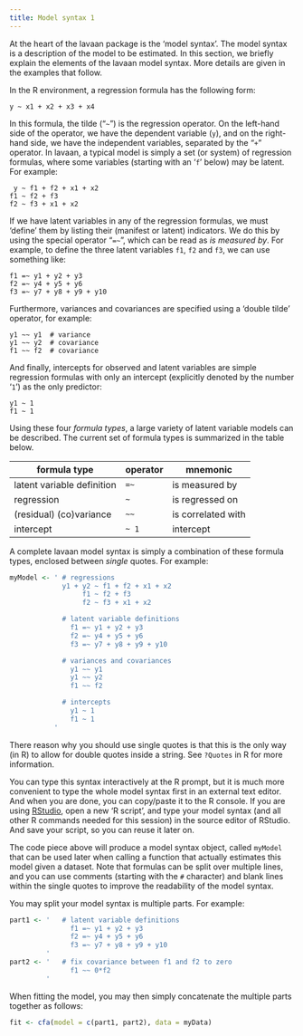 ```yaml
---
title: Model syntax 1
---
```


At the heart of the lavaan package is the 'model syntax'. The model syntax is a description of the model to be estimated. In this section, we briefly explain the elements of the lavaan model syntax. More details are given in the examples that follow.

In the R environment, a regression formula has the following form:

```         
y ~ x1 + x2 + x3 + x4
```

In this formula, the tilde ("`~`") is the regression operator. On the left-hand side of the operator, we have the dependent variable (`y`), and on the right-hand side, we have the independent variables, separated by the "`+`" operator. In lavaan, a typical model is simply a set (or system) of regression formulas, where some variables (starting with an '`f`' below) may be latent. For example:

```         
 y ~ f1 + f2 + x1 + x2 
f1 ~ f2 + f3 
f2 ~ f3 + x1 + x2
```

If we have latent variables in any of the regression formulas, we must 'define' them by listing their (manifest or latent) indicators. We do this by using the special operator "`=~`", which can be read as *is measured by*. For example, to define the three latent variables `f1`, `f2` and `f3`, we can use something like:

```         
f1 =~ y1 + y2 + y3 
f2 =~ y4 + y5 + y6 
f3 =~ y7 + y8 + y9 + y10
```

Furthermore, variances and covariances are specified using a 'double tilde' operator, for example:

```         
y1 ~~ y1  # variance
y1 ~~ y2  # covariance
f1 ~~ f2  # covariance
```

And finally, intercepts for observed and latent variables are simple regression formulas with only an intercept (explicitly denoted by the number '`1`') as the only predictor:

```         
y1 ~ 1
f1 ~ 1
```

Using these four *formula types*, a large variety of latent variable models can be described. The current set of formula types is summarized in the table below.

| formula type               | operator | mnemonic           |
|----------------------------|----------|--------------------|
| latent variable definition | `=~`     | is measured by     |
| regression                 | `~`      | is regressed on    |
| (residual) (co)variance    | `~~`     | is correlated with |
| intercept                  | `~ 1`    | intercept          |

A complete lavaan model syntax is simply a combination of these formula types, enclosed between *single* quotes. For example:

```r
myModel <- ' # regressions
             y1 + y2 ~ f1 + f2 + x1 + x2
                  f1 ~ f2 + f3
                  f2 ~ f3 + x1 + x2

             # latent variable definitions 
               f1 =~ y1 + y2 + y3 
               f2 =~ y4 + y5 + y6 
               f3 =~ y7 + y8 + y9 + y10

             # variances and covariances 
               y1 ~~ y1 
               y1 ~~ y2 
               f1 ~~ f2

             # intercepts 
               y1 ~ 1 
               f1 ~ 1
           '
```

There reason why you should use single quotes is that this is the only way (in R) to allow for double quotes inside a string. See `?Quotes` in R for more information.

You can type this syntax interactively at the R prompt, but it is much more convenient to type the whole model syntax first in an external text editor. And when you are done, you can copy/paste it to the R console. If you are using [RStudio](http://www.rstudio.com/), open a new 'R script', and type your model syntax (and all other R commands needed for this session) in the source editor of RStudio. And save your script, so you can reuse it later on.

The code piece above will produce a model syntax object, called `myModel` that can be used later when calling a function that actually estimates this model given a dataset. Note that formulas can be split over multiple lines, and you can use comments (starting with the `#` character) and blank lines within the single quotes to improve the readability of the model syntax.

You may split your model syntax is multiple parts. For example:

```r
part1 <- '   # latent variable definitions 
               f1 =~ y1 + y2 + y3 
               f2 =~ y4 + y5 + y6 
               f3 =~ y7 + y8 + y9 + y10 
         '
part2 <- '   # fix covariance between f1 and f2 to zero
               f1 ~~ 0*f2
         '
```

When fitting the model, you may then simply concatenate the multiple parts together as follows:

```r
fit <- cfa(model = c(part1, part2), data = myData)
```
